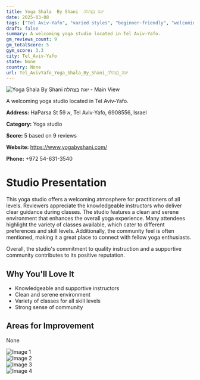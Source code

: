 ```yaml
---
title: Yoga Shala  By Shani  יוגה בצהלה
date: 2025-03-08
tags: ["Tel Aviv-Yafo", "varied styles", "beginner-friendly", "welcoming atmosphere", "community-oriented", "Tel Aviv-Yafo"]  
draft: false
summary: A welcoming yoga studio located in Tel Aviv-Yafo.
gm_reviews_count: 9
gm_totalScore: 5
gym_score: 3.3
city: Tel_Aviv-Yafo
state: None
country: None
url: Tel_AvivYafo_Yoga_Shala_By_Shani_יוגה_בצהלה
---
```


<div className="aspect-[16/9] relative my-8">
  <img 
    src="https://lh5.googleusercontent.com/p/AF1QipOjybzFsCTlc_xYKths2a2j6AKyhNVdY676pdoj=w1920-h1080-k-no"
    alt="Yoga Shala  By Shani  יוגה בצהלה - Main View"
    className="object-cover absolute inset-0 w-full h-full rounded-lg"
  />
</div>

A welcoming yoga studio located in Tel Aviv-Yafo.

**Address:** HaParsa St 59 א, Tel Aviv-Yafo, 6908556, Israel

**Category:** Yoga studio

**Score:** 5 based on 9 reviews

**Website:** https://www.yogabyshani.com/

**Phone:** +972 54-631-3540

# Studio Presentation

This yoga studio offers a welcoming atmosphere for practitioners of all levels. Reviewers appreciate the knowledgeable instructors who deliver clear guidance during classes. The studio features a clean and serene environment that enhances the overall yoga experience. Many attendees highlight the variety of classes available, which cater to different preferences and skill levels. Additionally, the community feel is often mentioned, making it a great place to connect with fellow yoga enthusiasts.

Overall, the studio's commitment to quality instruction and a supportive community contributes to its positive reputation.

## Why You'll Love It

- Knowledgeable and supportive instructors
- Clean and serene environment
- Variety of classes for all skill levels
- Strong sense of community

## Areas for Improvement

None

<div className="grid grid-cols-1 xl:grid-cols-2 gap-4 my-8">
<div className="aspect-[4/3] relative"><img src="https://lh3.googleusercontent.com/p/AF1QipPbK_qAWYDr6d_zomrBNkF6dicvNe1WjwIS1ada=w1920-h1080-k-no" alt="Image 1" className="object-cover absolute inset-0 w-full h-full rounded-lg" /></div>
<div className="aspect-[4/3] relative"><img src="https://lh5.googleusercontent.com/p/AF1QipOYvH8lL73GtllDSYL2VvIp-ZeJ3VASMatE0FKJ=w1920-h1080-k-no" alt="Image 2" className="object-cover absolute inset-0 w-full h-full rounded-lg" /></div>
<div className="aspect-[4/3] relative"><img src="https://lh5.googleusercontent.com/p/AF1QipNgZboV0a1q7YXyAEeobKpNC-1lRm8-pHlovted=w1920-h1080-k-no" alt="Image 3" className="object-cover absolute inset-0 w-full h-full rounded-lg" /></div>
<div className="aspect-[4/3] relative"><img src="https://lh5.googleusercontent.com/p/AF1QipOgPq9IgkWkHklMVjXk8noBz8xxOjRNOd7Mnbvy=w1920-h1080-k-no" alt="Image 4" className="object-cover absolute inset-0 w-full h-full rounded-lg" /></div>
</div>